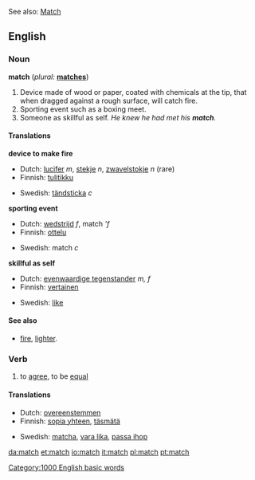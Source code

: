 See also: [[Match]]

==English==
===Noun===
'''match'''  (''plural:'' '''[[matches]]''')

#<!--DefA-->Device made of wood or paper, coated with chemicals at the tip, that when dragged against a rough surface, will catch fire.
#<!--DefB-->Sporting event such as a boxing meet.
#<!--DefC-->Someone as skillful as self. ''He knew he had met his '''match'''.'' 

====Translations====
<!--DefA-->'''device to make fire'''
{{top}}
*Dutch: [[lucifer]] ''m'', [[stekje]] ''n'', [[zwavelstokje]] ''n'' (rare)
*Finnish: [[tulitikku]]
{{mid}}
*Swedish: [[tändsticka]] ''c''
{{bottom}}

<!--DefB-->'''sporting event'''
{{top}}
*Dutch: [[wedstrijd]] ''f'', match '''f''
*Finnish: [[ottelu]]
{{mid}}
*Swedish: match ''c''
{{bottom}}

<!--DefC-->'''skillful as self'''
{{top}}
*Dutch: [[evenwaardige tegenstander]] ''m, f''
*Finnish: [[vertainen]]
{{mid}}
*Swedish: [[like#Swedish|like]]
{{bottom}}

====See also==== 
*[[fire]], [[lighter]].

===Verb===
{{en-infl-irreg|match|matches|matching|matched|matched}}

#<!--DefD-->to [[agree]], to be [[equal]]

====Translations====
<!--DefD-->
{{top}}
*Dutch: [[overeenstemmen]]
*Finnish: [[sopia yhteen]], [[täsmätä]]
{{mid}}
*Swedish: [[matcha]], [[vara lika]], [[passa ihop]]
{{bottom}}

[[Category:1000 English basic words]]

[[da:match]]
[[et:match]]
[[io:match]]
[[it:match]]
[[pl:match]]
[[pt:match]]